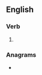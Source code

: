 ==English==

===Verb===
{{head|en|verb form}}

# {{en-past of|averse}}

===Anagrams===
* {{anagrams|en|Deavers|Deveras|adverse|dreaves|evaders|resaved|veredas}}